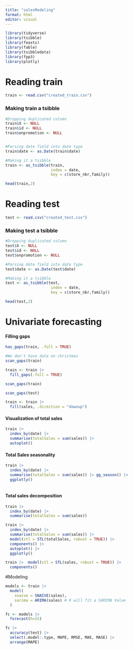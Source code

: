 ```yaml
---
title: "salesModeling"
format: html
editor: visual
---
```


```r
library(tidyverse)
library(tsibble)
library(feasts)
library(fable)
library(tsibbledata)
library(fpp3)
library(plotly)
```

# Reading train

```r
train <- read.csv("created_train.csv")
```

### Making train a tsibble

```r
#Dropping duplicated column 
train$X <- NULL
train$id <- NULL
train$onpromotion <- NULL


#Parsing date field into date type
train$date <- as.Date(train$date)

#Making it a tsibble
train <- as_tsibble(train,
                    index = date,
                    key = c(store_nbr,family))

head(train,2)
```

# Reading test

```r
test <- read.csv("created_test.csv")
```

### Making test a tsibble

```r
#Dropping duplicated column 
test$X <- NULL
test$id <- NULL
test$onpromotion <- NULL

#Parsing date field into date type
test$date <- as.Date(test$date)

#Making it a tsibble
test <- as_tsibble(test,
                    index = date,
                    key = c(store_nbr,family))

head(test,2)
```

# Univariate forecasting

#### Filling gaps

```r
has_gaps(train, .full = TRUE)
```

```r
#We don't have data on christmas
scan_gaps(train)
```

```r
train <- train |> 
  fill_gaps(.full = TRUE)

scan_gaps(train)
```

```r
scan_gaps(test)
```
```r
train <- train |> 
  fill(sales, .direction = "downup")
```

#### Visualization of total sales

```r
train |> 
  index_by(date) |> 
  summarise(totalSales = sum(sales)) |> 
  autoplot()
```
#### Total Sales seasonality
```r
train |> 
  index_by(date) |> 
  summarise(totalSales = sum(sales)) |> gg_season() |> 
  ggplotly()
  
```
#### Total sales decomposition
```r
train |> 
  index_by(date) |> 
  summarise(totalSales = sum(sales))
```
```r
train |> 
  index_by(date) |> 
  summarise(totalSales = sum(sales)) |> 
  model(stl = STL(totalSales, robust = TRUE)) |> 
  components() |> 
  autoplot() |> 
  ggplotly()
```
```r
train |>  model(stl = STL(sales, robust = TRUE)) |> 
  components()
```
#Modeling
```r
models <- train |>
  model(
    snaive = SNAIVE(sales),
    sarima = ARIMA(sales) # R will fit a SARIMA Value
  )
```
```r
fc <- models |> 
  forecast(h=15)

```

```r
fc |> 
  accuracy(test) |> 
  select(.model:.type, MAPE, RMSE, MAE, MASE) |> 
  arrange(MAPE)
```

